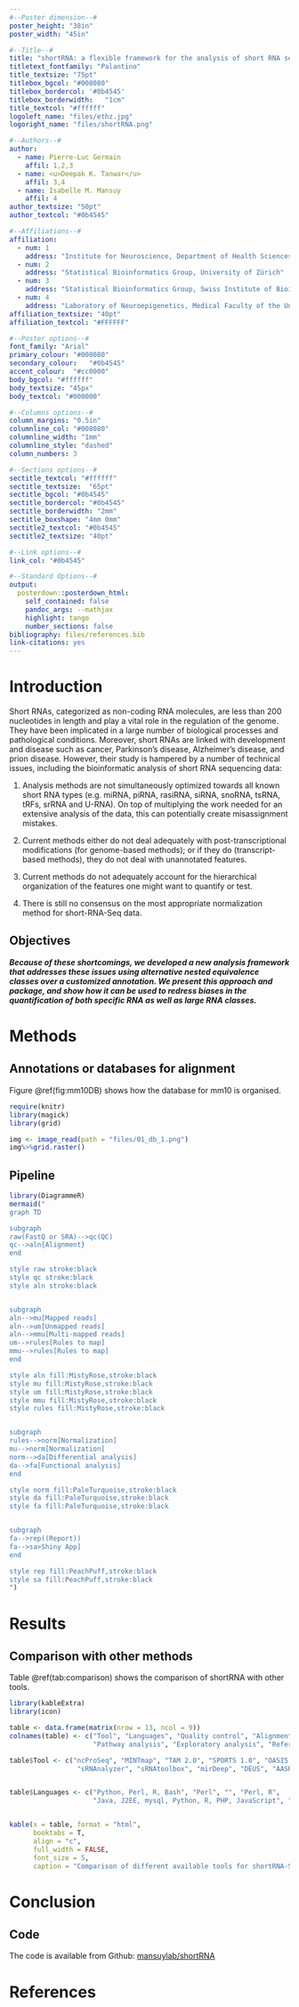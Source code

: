 ```yaml
---
#--Poster dimension--#
poster_height: "38in"
poster_width: "45in"

#--Title--#
title: "shortRNA: a flexible framework for the analysis of short RNA sequencing data"
titletext_fontfamily: "Palantino"
title_textsize: "75pt"
titlebox_bgcol: "#008080"
titlebox_bordercol: '#0b4545'
titlebox_borderwidth:	"1cm"
title_textcol: "#ffffff"
logoleft_name: "files/ethz.jpg"
logoright_name: "files/shortRNA.png"

#--Authors--#
author:
  - name: Pierre-Luc Germain
    affil: 1,2,3
  - name: <u>Deepak K. Tanwar</u>
    affil: 3,4
  - name: Isabelle M. Mansuy
    affil: 4
author_textsize: "50pt"
author_textcol: "#0b4545"

#--Affiliations--#
affiliation:
  - num: 1
    address: "Institute for Neuroscience, Department of Health Sciences and Technology, ETH Zürich"
  - num: 2
    address: "Statistical Bioinformatics Group, University of Zürich"
  - num: 3
    address: "Statistical Bioinformatics Group, Swiss Institute of Bioinformatics"
  - num: 4
    address: "Laboratory of Neuroepigenetics, Medical Faculty of the University of Zürich and Department of Health Sciences and Technology of the ETH Zürich"
affiliation_textsize: "40pt"
affiliation_textcol: "#FFFFFF"

#--Poster options--#
font_family: "Arial"
primary_colour:	"#008080"
secondary_colour:	"#0b4545"
accent_colour:	"#cc0000"
body_bgcol: "#ffffff"
body_textsize: "45px"
body_textcol: "#000000"

#--Columns options--#
column_margins: "0.5in"
columnline_col: "#008080"
columnline_width: "1mm"
columnline_style: "dashed"
column_numbers:	3

#--Sections options--#
sectitle_textcol: "#ffffff"
sectitle_textsize:	"65pt"
sectitle_bgcol: "#0b4545"
sectitle_bordercol: "#0b4545"
sectitle_borderwidth: "2mm"
sectitle_boxshape: "4mm 0mm"
sectitle2_textcol: "#0b4545"
sectitle2_textsize:	"40pt"

#--Link options--#
link_col: "#0b4545"

#--Standard Options--#
output: 
  posterdown::posterdown_html:
    self_contained: false
    pandoc_args: --mathjax
    highlight: tango
    number_sections: false
bibliography: files/references.bib
link-citations: yes
---
```


<!-- CSS -->
<style>
#main-img-left {
 width: 23%;
 margin-bottom: 1.5%;
}
#main-img-center {
 width: 10%;
 margin-bottom: -0.5%;
}
#main-img-right {
 width: 7%;
}
#p.caption {
 margin-top: -20;
 margin-bottom: 0;
}

figure {
    display: block;
    -webkit-margin-before: 0em;
    -webkit-margin-after: 0em;
    -webkit-margin-start: 0px;
    -webkit-margin-end: 0px;
}
</style>


# Introduction

Short RNAs, categorized as non-coding RNA molecules, are less than 200 nucleotides in length and play a vital role in the regulation of the genome. They have been implicated in a large number of biological processes and pathological conditions. Moreover, short RNAs are linked with development and disease such as cancer, Parkinson’s disease, Alzheimer’s disease, and prion disease. However, their study is hampered by a number of technical issues, including the bioinformatic analysis of short RNA sequencing data:

1. Analysis methods are not simultaneously optimized towards all known short RNA types (e.g. miRNA, piRNA, rasiRNA, siRNA, snoRNA, tsRNA, tRFs, srRNA and U-RNA). On top of multiplying the work needed for an extensive analysis of the data, this can potentially create misassignment mistakes.

2. Current methods either do not deal adequately with post-transcriptional modifications (for genome-based methods); or if they do (transcript-based methods), they do not deal with unannotated features.

3. Current methods do not adequately account for the hierarchical organization of the features one might want to quantify or test.

4. There is still no consensus on the most appropriate normalization method for short-RNA-Seq data.


## Objectives

**_Because of these shortcomings, we developed a new analysis framework that addresses these issues using alternative nested equivalence classes over a customized annotation. We present this approach and package, and show how it can be used to redress biases in the quantification of both specific RNA as well as large RNA classes._**


# Methods

## Annotations or databases for alignment

Figure \@ref(fig:mm10DB) shows how the database for mm10 is organised.

```r
require(knitr)
library(magick)
library(grid)

img <- image_read(path = "files/01_db_1.png")
img%>%grid.raster()
```

## Pipeline

```r
library(DiagrammeR)
mermaid("
graph TD

subgraph 
raw(FastQ or SRA)-->qc(QC)
qc-->aln{Alignment}
end

style raw stroke:black
style qc stroke:black
style aln stroke:black


subgraph 
aln-->mu[Mapped reads]
aln-->um[Unmapped reads]
aln-->mmu[Multi-mapped reads]
um-->rules[Rules to map]
mmu-->rules[Rules to map]
end

style aln fill:MistyRose,stroke:black
style mu fill:MistyRose,stroke:black
style um fill:MistyRose,stroke:black
style mmu fill:MistyRose,stroke:black
style rules fill:MistyRose,stroke:black


subgraph 
rules-->norm[Normalization]
mu-->norm[Normalization]
norm-->da[Differential analysis]
da-->fa[Functional analysis]
end

style norm fill:PaleTurquoise,stroke:black
style da fill:PaleTurquoise,stroke:black
style fa fill:PaleTurquoise,stroke:black


subgraph 
fa-->rep((Report))
fa-->sa>Shiny App]
end

style rep fill:PeachPuff,stroke:black
style sa fill:PeachPuff,stroke:black
")
```

# Results

## Comparison with other methods
Table \@ref(tab:comparison) shows the comparison of shortRNA with other tools.

```r
library(kableExtra)
library(icon)

table <- data.frame(matrix(nrow = 13, ncol = 9))
colnames(table) <- c("Tool", "Languages", "Quality control", "Alignment", "Databases", "Differential analysis",
                     "Pathway analysis", "Exploratory analysis", "References")

table$Tool <- c("ncProSeq", "MINTmap", "TAM 2.0", "SPORTS 1.0", "OASIS 2", "exceRpt", "Prost!", 
                 "sRNAnalyzer", "sRNAtoolbox", "mirDeep", "DEUS", "AASRA", "shortRNA")


table$Languages <- c("Python, Perl, R, Bash", "Perl", "", "Perl, R", 
                     "Java, J2EE, mysql, Python, R, PHP, JavaScript", "", "", "", "", "", "", "Python", "R")


kable(x = table, format = "html", 
      booktabs = T, 
      align = "c",
      full_width = FALSE,
      font_size = 5,
      caption = "Comparison of different available tools for shortRNA-Seq analysis.")
```

<!-- Look at this animation [@gganimate2017] !!!! Figure \@ref(fig:gganimatefig). -->

# Conclusion


## Code
The code is available from Github: [mansuylab/shortRNA](github.com/mansuylab/shortRNA)

# References